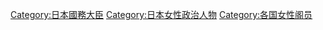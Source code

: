 [[Category:日本國務大臣|Category:日本國務大臣]]
[[Category:日本女性政治人物|Category:日本女性政治人物]]
[[Category:各国女性阁员|Category:各国女性阁员]]